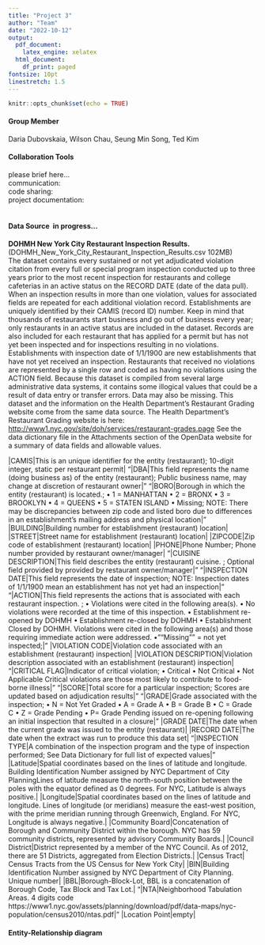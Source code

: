 ```yaml
---
title: "Project 3"
author: "Team"
date: "2022-10-12"
output:
  pdf_document: 
    latex_engine: xelatex
  html_document:
    df_print: paged
fontsize: 10pt
linestretch: 1.5
---
```


```r
knitr::opts_chunk$set(echo = TRUE)
```

#### Group Member \
Daria Dubovskaia, Wilson Chau, Seung Min Song, Ted Kim
\

#### Collaboration Tools \
please brief here...\
communication:\
code sharing:\
project documentation:\
\

#### Data Source \ in progress...
**DOHMH New York City Restaurant Inspection Results.** (DOHMH_New_York_City_Restaurant_Inspection_Results.csv 102MB) \
The dataset contains every sustained or not yet adjudicated violation citation from every full or special program inspection conducted up to three years prior to the most recent inspection for restaurants and college cafeterias in an active status on the RECORD DATE (date of the data pull). When an inspection results in more than one violation, values for associated fields are repeated for each additional violation record. Establishments are uniquely identified by their CAMIS (record ID) number. Keep in mind that thousands of restaurants start business and go out of business every year; only restaurants in an active status are included in the dataset.
Records are also included for each restaurant that has applied for a permit but has not yet been inspected and for inspections resulting in no violations. Establishments with inspection date of 1/1/1900 are new establishments that have not yet received an inspection. Restaurants that received no violations are represented by a single row and coded as having no violations using the ACTION field.
Because this dataset is compiled from several large administrative data systems, it contains some illogical values that could be a result of data entry or transfer errors. Data may also be missing.
This dataset and the information on the Health Department’s Restaurant Grading website come from the same data source. The Health Department’s Restaurant Grading website is here:
<http://www1.nyc.gov/site/doh/services/restaurant-grades.page>
See the data dictionary file in the Attachments section of the OpenData website for a summary of data fields and allowable values.\

|CAMIS|This is an unique identifier for the entity (restaurant); 
10-digit integer, static per restaurant permit|
"|DBA|This field represents the name (doing business as) of the entity (restaurant); 
Public business name, may change at discretion of restaurant owner|"
"|BORO|Borough in which the entity (restaurant) is located.;
• 1 = MANHATTAN 
• 2 = BRONX 
• 3 = BROOKLYN 
• 4 = QUEENS 
• 5 = STATEN ISLAND 
• Missing; 
NOTE: There may be discrepancies between zip code and listed boro due to differences in an establishment's mailing address and physical location|"
|BUILDING|Building number for establishment (restaurant) location|
|STREET|Street name for establishment (restaurant) location|
|ZIPCODE|Zip code of establishment (restaurant) location|
|PHONE|Phone Number; Phone number provided by restaurant owner/manager|
"|CUISINE DESCRIPTION|This field describes the entity (restaurant) cuisine. ; 
Optional field provided by provided by restaurant owner/manager|"
"|INSPECTION DATE|This field represents the date of inspection; 
NOTE: Inspection dates of 1/1/1900 mean an establishment has not yet had an inspection|"
"|ACTION|This field represents the actions that is associated with each restaurant inspection. ; 
• Violations were cited in the following area(s). 
• No violations were recorded at the time of this inspection. 
• Establishment re-opened by DOHMH 
• Establishment re-closed by DOHMH 
• Establishment Closed by DOHMH. Violations were cited in the following area(s) and those requiring immediate action were addressed. 
• ""Missing"" = not yet inspected;|"
|VIOLATION CODE|Violation code associated with an establishment (restaurant) inspection|
|VIOLATION DESCRIPTION|Violation description associated with an establishment (restaurant) inspection|
"|CRITICAL FLAG|Indicator of critical violation; 
• Critical 
• Not Critical 
• Not Applicable 
Critical violations are those most likely to contribute to food-borne illness|"
"|SCORE|Total score for a particular inspection; 
Scores are updated based on adjudication results|"
"|GRADE|Grade associated with the inspection; 
• N = Not Yet Graded
• A = Grade A
• B = Grade B
• C = Grade C
• Z = Grade Pending
• P= Grade Pending issued on re-opening following an initial inspection that resulted in a closure|"
|GRADE DATE|The date when the current grade was issued to the entity (restaurant)|
|RECORD DATE|The date when the extract was run to produce this data set|
"|INSPECTION TYPE|A combination of the inspection program and the type of inspection performed; 
See Data Dictionary for full list of expected values|"
|Latitude|Spatial coordinates based on the lines of latitude and longitude. Building Identification Number assigned by NYC Department of City PlanningLines of latitude measure the north-south position between the poles with the equator defined as 0 degrees. For NYC, Latitude is always positive.|
|Longitude|Spatial coordinates based on the lines of latitude and longitude. Lines of longitude (or meridians) measure the east-west position, with the prime meridian running through Greenwich, England. For NYC, Longitude is always negative.|
|Community Board|Concatenation of Borough and Community District within the borough. NYC has 59 community districts, represented by advisory Community Boards.|
|Council District|District represented by a member of the NYC Council. As of 2012, there are 51 Districts, aggregated from Election Districts.|
|Census Tract| Census Tracts from the US Census for New York City|
|BIN|Building Identification Number assigned by NYC Department of City Planning. Unique number|
|BBL|Borough-Block-Lot, BBL is a concatenation of Borough Code, Tax Block and Tax Lot.|
"|NTA|Neighborhood Tabulation Areas. 4 digits code
https://www1.nyc.gov/assets/planning/download/pdf/data-maps/nyc-population/census2010/ntas.pdf|"
|Location Point|empty|


#### Entity-Relationship diagram \




